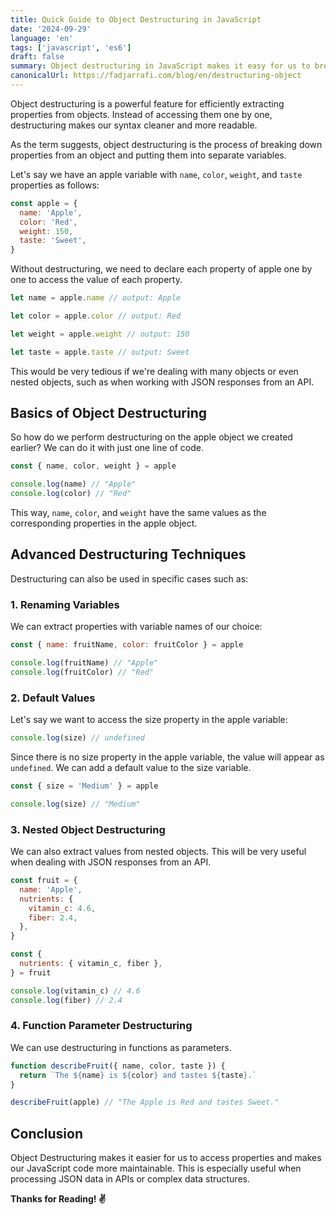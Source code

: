 ```yaml
---
title: Quick Guide to Object Destructuring in JavaScript
date: '2024-09-29'
language: 'en'
tags: ['javascript', 'es6']
draft: false
summary: Object destructuring in JavaScript makes it easy for us to break down objects and assign their properties to individual variables.
canonicalUrl: https://fadjarrafi.com/blog/en/destructuring-object
---
```


Object destructuring is a powerful feature for efficiently extracting properties from objects. Instead of accessing them one by one, destructuring makes our syntax cleaner and more readable.

As the term suggests, object destructuring is the process of breaking down properties from an object and putting them into separate variables.

Let's say we have an apple variable with `name`, `color`, `weight`, and `taste` properties as follows:

```js
const apple = {
  name: 'Apple',
  color: 'Red',
  weight: 150,
  taste: 'Sweet',
}
```

Without destructuring, we need to declare each property of apple one by one to access the value of each property.

```js
let name = apple.name // output: Apple

let color = apple.color // output: Red

let weight = apple.weight // output: 150

let taste = apple.taste // output: Sweet
```

This would be very tedious if we're dealing with many objects or even nested objects, such as when working with JSON responses from an API.

## Basics of Object Destructuring

So how do we perform destructuring on the apple object we created earlier? We can do it with just one line of code.

```js
const { name, color, weight } = apple

console.log(name) // "Apple"
console.log(color) // "Red"
```

This way, `name`, `color`, and `weight` have the same values as the corresponding properties in the apple object.

## Advanced Destructuring Techniques

Destructuring can also be used in specific cases such as:

### 1. Renaming Variables

We can extract properties with variable names of our choice:

```js
const { name: fruitName, color: fruitColor } = apple

console.log(fruitName) // "Apple"
console.log(fruitColor) // "Red"
```

### 2. Default Values

Let's say we want to access the size property in the apple variable:

```js
console.log(size) // undefined
```

Since there is no size property in the apple variable, the value will appear as `undefined`. We can add a default value to the size variable.

```js
const { size = 'Medium' } = apple

console.log(size) // "Medium"
```

### 3. Nested Object Destructuring

We can also extract values from nested objects. This will be very useful when dealing with JSON responses from an API.

```js
const fruit = {
  name: 'Apple',
  nutrients: {
    vitamin_c: 4.6,
    fiber: 2.4,
  },
}

const {
  nutrients: { vitamin_c, fiber },
} = fruit

console.log(vitamin_c) // 4.6
console.log(fiber) // 2.4
```

### 4. Function Parameter Destructuring

We can use destructuring in functions as parameters.

```js
function describeFruit({ name, color, taste }) {
  return `The ${name} is ${color} and tastes ${taste}.`
}

describeFruit(apple) // "The Apple is Red and tastes Sweet."
```

## Conclusion

Object Destructuring makes it easier for us to access properties and makes our JavaScript code more maintainable. This is especially useful when processing JSON data in APIs or complex data structures.

**Thanks for Reading! ✌️**
